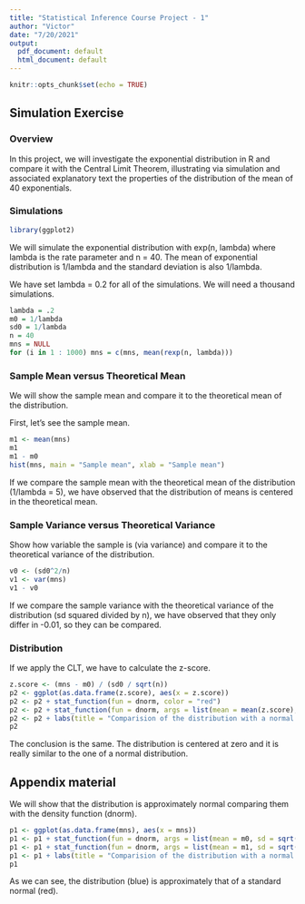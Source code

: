 ```yaml
---
title: "Statistical Inference Course Project - 1"
author: "Victor"
date: "7/20/2021"
output:
  pdf_document: default
  html_document: default
---
```


```r
knitr::opts_chunk$set(echo = TRUE)
```

## Simulation Exercise

### Overview

In this project, we will investigate the exponential distribution in R and compare it with the Central Limit Theorem, illustrating via simulation and associated explanatory text the properties of the distribution of the mean of 40 exponentials.

### Simulations

```r
library(ggplot2)
```

We will simulate the exponential distribution with exp(n, lambda) where lambda is the rate parameter and n = 40. The mean of exponential distribution is 1/lambda and the standard deviation is also 1/lambda.

We have set lambda = 0.2 for all of the simulations. We will need a thousand simulations.

```r
lambda = .2
m0 = 1/lambda
sd0 = 1/lambda
n = 40
mns = NULL
for (i in 1 : 1000) mns = c(mns, mean(rexp(n, lambda)))
```

### Sample Mean versus Theoretical Mean

We will show the sample mean and compare it to the theoretical mean of the distribution.

First, let's see the sample mean.

```r
m1 <- mean(mns)
m1
m1 - m0
hist(mns, main = "Sample mean", xlab = "Sample mean")
```

If we compare the sample mean with the theoretical mean of the distribution (1/lambda = 5), we have observed that the distribution of means is centered in the theoretical mean.

### Sample Variance versus Theoretical Variance

Show how variable the sample is (via variance) and compare it to the theoretical variance of the distribution.

```r
v0 <- (sd0^2/n)
v1 <- var(mns)
v1 - v0
```

If we compare the sample variance with the theoretical variance of the distribution (sd squared divided by n), we have observed that they only differ in -0.01, so they can be compared.

### Distribution

If we apply the CLT, we have to calculate the z-score.

```r
z.score <- (mns - m0) / (sd0 / sqrt(n))
p2 <- ggplot(as.data.frame(z.score), aes(x = z.score))
p2 <- p2 + stat_function(fun = dnorm, color = "red")
p2 <- p2 + stat_function(fun = dnorm, args = list(mean = mean(z.score), sd = sd(z.score)), color = "blue")
p2 <- p2 + labs(title = "Comparision of the distribution with a normal distribution 2", x = "Means", y = "Density")
p2
```

The conclusion is the same. The distribution is centered at zero and it is really similar to the one of a normal distribution.

## Appendix material

We will show that the distribution is approximately normal comparing them with the density function (dnorm).

```r
p1 <- ggplot(as.data.frame(mns), aes(x = mns))
p1 <- p1 + stat_function(fun = dnorm, args = list(mean = m0, sd = sqrt(v0)), color = "red")
p1 <- p1 + stat_function(fun = dnorm, args = list(mean = m1, sd = sqrt(v1)), color = "blue")
p1 <- p1 + labs(title = "Comparision of the distribution with a normal distribution 1", x = "Means", y = "Density")
p1
```

As we can see, the distribution (blue) is approximately that of a standard normal (red).